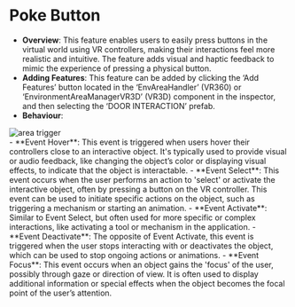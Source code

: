 
# Poke Button

- **Overview**: This feature enables users to easily press buttons in the virtual world using VR controllers, making their interactions feel more realistic and intuitive. The feature adds visual and haptic feedback to mimic the experience of pressing a physical button.
- **Adding Features**: This feature can be added by clicking the ‘Add Features’ button located in the ‘EnvAreaHandler’ (VR360) or ‘EnvironmentAreaManagerVR3D’ (VR3D) component in the inspector, and then selecting the ‘DOOR INTERACTION’ prefab.
- **Behaviour**:
    
<div style={{ display: 'flex', justifyContent: 'center', alignItems: 'center' }}>
  <Image src="/features/Poke-button.png" alt="area trigger" width={700} height={700} />
</div>
    - **Event Hover**: This event is triggered when users hover their controllers close to an interactive object. It's typically used to provide visual or audio feedback, like changing the object’s color or displaying visual effects, to indicate that the object is interactable.
    - **Event Select**: This event occurs when the user performs an action to 'select' or activate the interactive object, often by pressing a button on the VR controller. This event can be used to initiate specific actions on the object, such as triggering a mechanism or starting an animation.
    - **Event Activate**: Similar to Event Select, but often used for more specific or complex interactions, like activating a tool or mechanism in the application.
    - **Event Deactivate**: The opposite of Event Activate, this event is triggered when the user stops interacting with or deactivates the object, which can be used to stop ongoing actions or animations.
    - **Event Focus**: This event occurs when an object gains the 'focus' of the user, possibly through gaze or direction of view. It is often used to display additional information or special effects when the object becomes the focal point of the user’s attention.